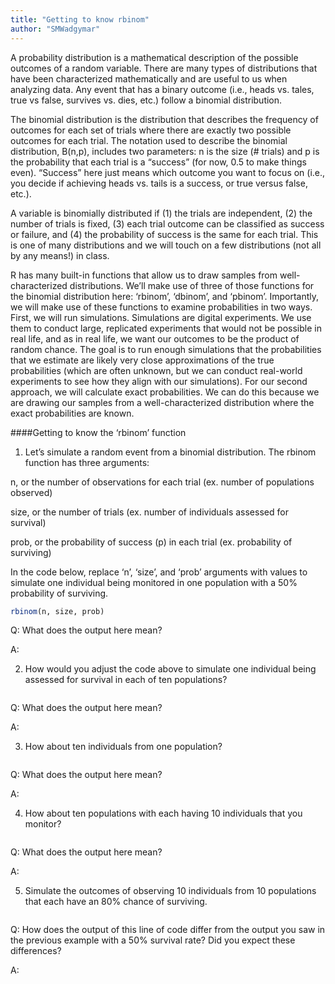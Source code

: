 ```yaml
---
title: "Getting to know rbinom"
author: "SMWadgymar"
---
```


A probability distribution is a mathematical description of the possible outcomes of a random variable. There are many types of distributions that have been characterized mathematically and are useful to us when analyzing data. Any event that has a binary outcome (i.e., heads vs. tales, true vs false, survives vs. dies, etc.) follow a binomial distribution.  

The binomial distribution is the distribution that describes the frequency of outcomes for each set of trials where there are exactly two possible outcomes for each trial.  The notation used to describe the binomial distribution, B(n,p), includes two parameters: n is the size (# trials) and p is the probability that each trial is a "success" (for now, 0.5 to make things even). "Success" here just means which outcome you want to focus on (i.e., you decide if achieving heads vs. tails is a success, or true versus false, etc.).

A variable is binomially distributed if (1) the trials are independent, (2) the number of trials is fixed, (3) each trial outcome can be classified as success or failure, and (4) the probability of success is the same for each trial. This is one of many distributions and we will touch on a few distributions (not all by any means!) in class. 

R has many built-in functions that allow us to draw samples from well-characterized distributions.  We'll make use of three of those functions for the binomial distribution here: ‘rbinom’, ‘dbinom’, and ‘pbinom’. Importantly, we will make use of these functions to examine probabilities in two ways. First, we will run simulations. Simulations are digital experiments. We use them to conduct large, replicated experiments that would not be possible in real life, and as in real life, we want our outcomes to be the product of random chance. The goal is to run enough simulations that the probabilities that we estimate are likely very close approximations of the true probabilities (which are often unknown, but we can conduct real-world experiments to see how they align with our simulations). For our second approach, we will calculate exact probabilities. We can do this because we are drawing our samples from a well-characterized distribution where the exact probabilities are known.



####Getting to know the 'rbinom' function

1) Let's simulate a random event from a binomial distribution.  The rbinom function has three arguments: 

n, or the number of observations for each trial (ex. number of populations observed)


size, or the number of trials (ex. number of individuals assessed for survival)


prob, or the probability of success (p) in each trial (ex. probability of surviving)

In the code below, replace 'n', 'size', and 'prob' arguments with values to simulate one individual being monitored in one population with a 50% probability of surviving.

```r
rbinom(n, size, prob)
```

Q: What does the output here mean?

A: 


2) How would you adjust the code above to simulate one individual being assessed for survival in each of ten populations?

```r

```

Q: What does the output here mean?

A: 


3) How about ten individuals from one population?

```r

```

Q: What does the output here mean?

A: 


4) How about ten populations with each having 10 individuals that you monitor?

```r

```

Q: What does the output here mean?

A: 


5) Simulate the outcomes of observing 10 individuals from 10 populations that each have an 80% chance of surviving. 

```r

```

Q: How does the output of this line of code differ from the output you saw in the previous example with a 50% survival rate?  Did you expect these differences?

A: 


